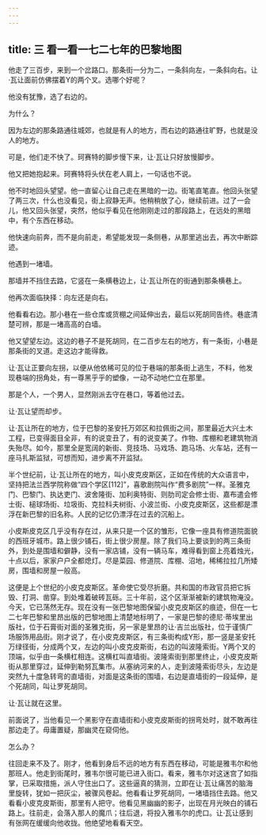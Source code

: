 ```yaml
---
---
---
```

title: 三 看一看一七二七年的巴黎地图
---




他走了三百步，来到一个岔路口。那条街一分为二，一条斜向左，一条斜向右。让·瓦让面前仿佛摆着Y的两个叉。选哪个好呢？

他没有犹豫，选了右边的。

为什么？

因为左边的那条路通往城郊，也就是有人的地方，而右边的路通往旷野，也就是没人的地方。

可是，他们走不快了。珂赛特的脚步慢下来，让·瓦让只好放慢脚步。

他又把她抱起来。珂赛特将头伏在老人肩上，一句话也不说。

他不时地回头望望。他一直留心让自己走在黑暗的一边。街笔直笔直。他回头张望了两三次，什么也没看见，街上寂静无声。他稍稍放了心，继续前进。过了一会儿，他又回头张望，突然，他似乎看见在他刚刚走过的那段路上，在远处的黑暗中，有个东西在移动。

他快速向前奔，而不是向前走，希望能发现一条侧巷，从那里逃出去，再次中断踪迹。

他遇到一堵墙。

那墙并不挡住去路，它竖在一条横巷边上，让·瓦让所在的街通到那条横巷上。

他再次面临抉择：向左还是向右。

他看看右边。那小巷在一些仓库或货棚之间延伸出去，最后以死胡同告终。巷底清楚可辨，那是一堵高高的白墙。

他又望望左边。这边的巷子不是死胡同，在二百步左右的地方，有一条街，小巷是那条街的叉道。走这边才能得救。

让·瓦让正要向左拐，以便从他依稀可见的位于巷端的那条街上逃生，不料，他发现巷端的拐角处，有一尊黑乎乎的塑像，一动不动地伫立在那里。

那是个人，一个男人，显然刚派去守在巷口，等着他过去。

让·瓦让望而却步。

让·瓦让所在的地方，位于巴黎的圣安托万郊区和拉佩街之间，那里最近大兴土木工程，已变得面目全非，有的说变丑了，有的说变美了。作物、库棚和老建筑物消失殆尽。如今，那里全是宽阔的新街、竞技场、马戏场、跑马场、火车站，还有一座马扎斯监狱，可想而知，进步离不开监狱。

半个世纪前，让·瓦让所在的地方，叫小皮克皮斯区，正如在传统的大众语言中，坚持把法兰西学院称做“四个学区[112]”，喜歌剧院叫作“费多剧院”一样。圣雅克门、巴黎门、执达吏门、波舍隆街、加利奥特街、则肋司定会修士街、嘉布遣会修士街、槌球场街、垃圾街、克拉科夫树街、小波兰街、小皮克皮斯区，这些都是漂浮在新巴黎的旧名称。人民的记忆仍漂浮在过去的沉船上。

小皮斯皮克区几乎没有存在过，从来只是一个区的雏形，它像一座具有修道院面貌的西班牙城市。路上很少铺石，街上很少房屋。除了我们马上要谈到的两三条街外，到处是围墙和僻静，没有一家店铺，没有一辆马车，难得看到窗上亮着烛光，十点以后，家家户户全都熄灯。尽是菜园、修道院、库棚、沼地，稀稀拉拉几所矮房，围墙和房屋一般高。

这便是上个世纪的小皮克皮斯区。革命使它受尽折磨。共和国的市政官员把它拆毁、打洞、凿穿。到处堆着破砖瓦砾。三十年前，这个区渐渐被新的建筑物淹没。今天，它已荡然无存。现在没有一张巴黎地图保留小皮克皮斯区的痕迹，但在一七二七年巴黎和里昂出版的巴黎地图上清楚地标明了，一家是巴黎的德尼·蒂埃里出版社，位于石膏街对面的圣雅克街，另一家是里昂的让·吉兰出版社，位于谨慎广场服饰用品街。刚才说了，在小皮克皮斯区，有三条街构成Y形，那一竖是圣安托万绿径街，分成两个叉，左边的叫小皮克皮斯街，右边的叫波隆索街。Y两个叉的顶端，似乎由一条横杠相连。这横杠叫直墙街。波隆索街到那里终止，小皮克皮斯街从那里穿过，延伸到勒努瓦集市。从塞纳河来的人，走到波隆索街尽头，左边是突然九十度急转弯的直墙街，对面是这条街的围墙，右边是直墙街的一段延伸，是个死胡同，叫让罗死胡同。

让·瓦让就在这里。

前面说了，当他看见一个黑影守在直墙街和小皮克皮斯街的拐弯处时，就不敢再往那边走了。毋庸置疑，那幽灵在窥伺他。

怎么办？

往回走来不及了。刚才，他看到身后不远的地方有东西在移动，可能是雅韦尔和他那班人。他走到街尾时，雅韦尔很可能已进入街口。看来，雅韦尔对这迷宫了如指掌，已采取措施，派人守住出口了。这些逼真的猜测，立即在让·瓦让痛苦的脑海里旋转，犹如一把灰尘，被骤风卷起。他看看让罗死胡同，一堵墙挡住去路。他又看看小皮克皮斯街，那里有人把守。他看见黑幽幽的影子，出现在月光映白的铺石路上。往前走，会落入那人的魔爪；往后退，将投入雅韦尔的虎口。让·瓦让感到有张网在缓缓向他收拢。他绝望地看看天空。